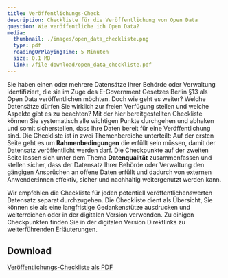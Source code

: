 ```yaml
---
title: Veröffentlichungs-Check
description: Checkliste für die Veröffentlichung von Open Data
question: Wie veröffentliche ich Open Data?
media:
  thumbnail: ./images/open_data_checkliste.png
  type: pdf
  readingOrPlayingTime: 5 Minuten
  size: 0.1 MB
  link: /file-download/open_data_checkliste.pdf
---
```


Sie haben einen oder mehrere Datensätze Ihrer Behörde oder Verwaltung identifiziert, die sie im Zuge des E-Government Gesetzes Berlin §13 als Open Data veröffentlichen möchten. Doch wie geht es weiter? Welche Datensätze dürfen Sie wirklich zur freien Verfügung stellen und welche Aspekte gibt es zu beachten? Mit der hier bereitgestellten Checkliste können Sie systematisch alle wichtigen Punkte durchgehen und abhaken und somit sicherstellen, dass Ihre Daten bereit für eine Veröffentlichung sind.
Die Checkliste ist in zwei Themenbereiche unterteilt: Auf der ersten Seite geht es um **Rahmenbedingungen** die erfüllt sein müssen, damit der Datensatz veröffentlicht werden darf. Die Checkpunkte auf der zweiten Seite lassen sich unter dem Thema **Datenqualität** zusammenfassen und stellen sicher, dass der Datensatz Ihrer Behörde oder Verwaltung den gängigen Ansprüchen an offene Daten erfüllt und dadurch von externen Anwender:innen effektiv, sicher und nachhaltig weitergenutzt werden kann.

Wir empfehlen die Checkliste für jeden potentiell veröffentlichenswerten Datensatz separat durchzugehen. Die Checkliste dient als Übersicht, Sie können sie als eine langfristige Gedankenstütze ausdrucken und weiterreichen oder in der digitalen Version verwenden. Zu einigen Checkpunkten finden Sie in der digitalen Version Direktlinks zu weiterführenden Erläuterungen.

<PdfEmbed
  filePath="/file-download/open_data_checkliste.pdf"
  downloadLinkText="Download Open-Data-Checkliste"
/>

## Download

[Veröffentlichungs-Checkliste als PDF](/file-download/open_data_checkliste.pdf)
